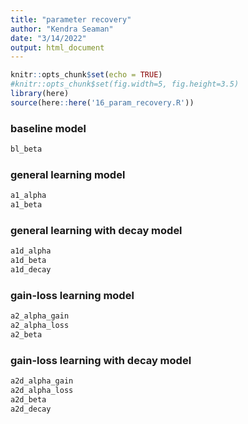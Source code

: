 ```yaml
---
title: "parameter recovery"
author: "Kendra Seaman"
date: "3/14/2022"
output: html_document
---
```


```r
knitr::opts_chunk$set(echo = TRUE)
#knitr::opts_chunk$set(fig.width=5, fig.height=3.5) 
library(here)
source(here::here('16_param_recovery.R'))
```

### baseline model

```r
bl_beta
```

### general learning model 

```r
a1_alpha
a1_beta
```

### general learning with decay  model 

```r
a1d_alpha
a1d_beta
a1d_decay
```

### gain-loss learning model

```r
a2_alpha_gain
a2_alpha_loss
a2_beta
```

### gain-loss learning with decay  model

```r
a2d_alpha_gain
a2d_alpha_loss
a2d_beta
a2d_decay
```